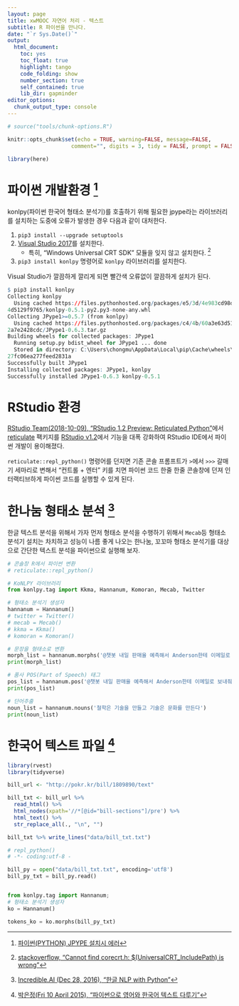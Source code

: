 ```yaml
---
layout: page
title: xwMOOC 자연어 처리 - 텍스트
subtitle: R 파이썬을 만나다.
date: "`r Sys.Date()`"
output:
  html_document: 
    toc: yes
    toc_float: true
    highlight: tango
    code_folding: show
    number_section: true
    self_contained: true
    lib_dir: gapminder
editor_options: 
  chunk_output_type: console
---
```

 
``` r
# source("tools/chunk-options.R")

knitr::opts_chunk$set(echo = TRUE, warning=FALSE, message=FALSE,
                    comment="", digits = 3, tidy = FALSE, prompt = FALSE, fig.align = 'center')

library(here)

```


# 파이썬 개발환경 [^python-install-error] {#r-python-environment}

[^python-install-error]: [파이썬(PYTHON) JPYPE 설치시 에러](http://needjarvis.tistory.com/224)

konlpy(파이썬 한국어 형태소 분석기)를 호출하기 위해 필요한 jpype라는 라이브러리를 설치하는 도중에 오류가 발생한 경우 다음과 같이 대처한다.

1. `pip3 install --upgrade setuptools`
1. [Visual Studio 2017](https://visualstudio.microsoft.com/ko/downloads/)를 설치한다. 
    - 특히, "Windows Universal CRT SDK" 모듈을 잊지 않고 설치한다. [^stackoverflow-ms-visual]
1. `pip3 install konlpy` 명령어로 `konlpy` 라이브러리를 설치한다.

[^stackoverflow-ms-visual]: [stackoverflow, "Cannot find corecrt.h: $(UniversalCRT_IncludePath) is wrong"](https://stackoverflow.com/questions/38290169/cannot-find-corecrt-h-universalcrt-includepath-is-wrong)    

Visual Studio가 깔끔하게 깔리게 되면 빨간색 오류없이 깔끔하게 설치가 된다.

```r
$ pip3 install konlpy
Collecting konlpy
  Using cached https://files.pythonhosted.org/packages/e5/3d/4e983cd98d87b50b2ab0387d73fa946f745aa8164e8888a71
4d5129f9765/konlpy-0.5.1-py2.py3-none-any.whl
Collecting JPype1>=0.5.7 (from konlpy)
  Using cached https://files.pythonhosted.org/packages/c4/4b/60a3e63d51714d4d7ef1b1efdf84315d118a0a80a5b085bb5
2a7e2428cdc/JPype1-0.6.3.tar.gz
Building wheels for collected packages: JPype1
  Running setup.py bdist_wheel for JPype1 ... done
  Stored in directory: C:\Users\chongmu\AppData\Local\pip\Cache\wheels\0e\2b\e8\c0b818ac4b3d35104d35e48cdc7afe
27fc06ea277feed2831a
Successfully built JPype1
Installing collected packages: JPype1, konlpy
Successfully installed JPype1-0.6.3 konlpy-0.5.1
```

# RStudio 환경 {#r-python-environment}

[RStudio Team(2018-10-09), "RStudio 1.2 Preview: Reticulated Python"](https://blog.rstudio.com/2018/10/09/rstudio-1-2-preview-reticulated-python/)에서 [reticulate](https://rstudio.github.io/reticulate/) 팩키지를 [RStudio v1.2](https://www.rstudio.com/products/rstudio/download/preview/)에서 기능을 대폭 강화하여 RStudio IDE에서 파이썬 개발이 용이해졌다.

`reticulate::repl_python()` 명령어를 던지면 기존 콘솔 프롬프트가 `>`에서 `>>>` 갈매기 세마리로 변해서 "컨트롤 + 엔터" 키를 치면 파이썬 코드 한줄 한줄 콘솔창에 던져 인터랙티브하게 파이썬 코드를 실행할 수 있게 된다.

# 한나눔 형태소 분석 [^konlp-morph-hello-world] {#r-python-environment}

[^konlp-morph-hello-world]: [Incredible.AI (Dec 28, 2016), "한글 NLP with Python"](http://incredible.ai/nlp/2016/12/28/NLP/)

한글 텍스트 분석을 위해서 가자 먼저 형태소 분석을 수행하기 위해서 `Mecab`등 형태소 분석기 설치는 차치하고 성능이 나름 좋게 나오는 한나눔, 꼬꼬마 형태소 분석기를 대상으로 간단한 텍스트 분석을 파이썬으로 실행해 보자.

```python
# 콘솔창 R에서 파이썬 변환
# reticulate::repl_python()

# KoNLPY 라이브러리
from konlpy.tag import Kkma, Hannanum, Komoran, Mecab, Twitter

# 형태소 분석기 생성자
hannanum = Hannanum()
# twitter = Twitter()
# mecab = Mecab()
# kkma = Kkma()
# komoran = Komoran()

# 문장을 형태소로 변환
morph_list = hannanum.morphs('@챗봇 내일 판매율 예측해서 Anderson한테 이메일로 보내줘.')
print(morph_list)

# 품사 POS(Part of Speech) 태그
pos_list = hannanum.pos('@챗봇 내일 판매율 예측해서 Anderson한테 이메일로 보내줘.')
print(pos_list)

# 단어추출
noun_list = hannanum.nouns('철학은 기술을 만들고 기술은 문화를 만든다')
print(noun_list)
```


# 한국어 텍스트 파일 [^python-text-lucy] {#r-python-korean-text}

[^python-text-lucy]: [박은정(Fri 10 April 2015), "파이썬으로 영어와 한국어 텍스트 다루기"](https://www.lucypark.kr/courses/2015-dm/text-mining.html)


```r
library(rvest)
library(tidyverse)

bill_url <- "http://pokr.kr/bill/1809890/text"

bill_txt <- bill_url %>% 
  read_html() %>% 
  html_nodes(xpath='//*[@id="bill-sections"]/pre') %>% 
  html_text() %>% 
  str_replace_all(., "\n", "")

bill_txt %>% write_lines("data/bill_txt.txt")

```

```python

# repl_python()
# -*- coding:utf-8 -

bill_py = open("data/bill_txt.txt", encoding='utf8')
bill_py_txt = bill_py.read()


from konlpy.tag import Hannanum; 
# 형태소 분석기 생성자
ko = Hannanum()

tokens_ko = ko.morphs(bill_py_txt)

```